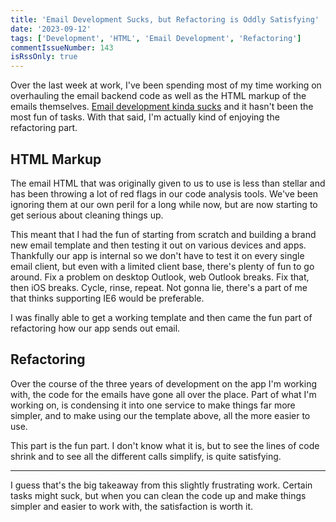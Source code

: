 ```yaml
---
title: 'Email Development Sucks, but Refactoring is Oddly Satisfying'
date: '2023-09-12'
tags: ['Development', 'HTML', 'Email Development', 'Refactoring']
commentIssueNumber: 143
isRssOnly: true
---
```


Over the last week at work, I've been spending most of my time working on overhauling the email backend code as well as the HTML markup of the emails themselves. [Email development kinda sucks](https://dodov.dev/blog/why-does-email-development-have-to-suck) and it hasn't been the most fun of tasks. With that said, I'm actually kind of enjoying the refactoring part.

## HTML Markup

The email HTML that was originally given to us to use is less than stellar and has been throwing a lot of red flags in our code analysis tools. We've been ignoring them at our own peril for a long while now, but are now starting to get serious about cleaning things up.

This meant that I had the fun of starting from scratch and building a brand new email template and then testing it out on various devices and apps. Thankfully our app is internal so we don't have to test it on every single email client, but even with a limited client base, there's plenty of fun to go around. Fix a problem on desktop Outlook, web Outlook breaks. Fix that, then iOS breaks. Cycle, rinse, repeat. Not gonna lie, there's a part of me that thinks supporting IE6 would be preferable.

I was finally able to get a working template and then came the fun part of refactoring how our app sends out email.

## Refactoring

Over the course of the three years of development on the app I'm working with, the code for the emails have gone all over the place. Part of what I'm working on, is condensing it into one service to make things far more simpler, and to make using our the template above, all the more easier to use.

This part is the fun part. I don't know what it is, but to see the lines of code shrink and to see all the different calls simplify, is quite satisfying.

---

I guess that's the big takeaway from this slightly frustrating work. Certain tasks might suck, but when you can clean the code up and make things simpler and easier to work with, the satisfaction is worth it.